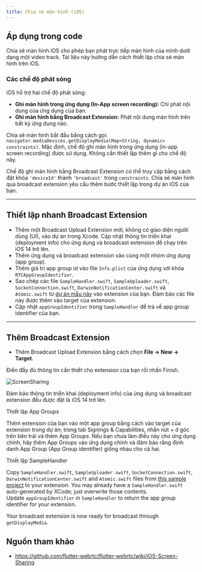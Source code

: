 ```yaml
---
title: Chia sẻ màn hình (iOS)
---
```


## Áp dụng trong code

Chia sẻ màn hình iOS cho phép bạn phát trực tiếp màn hình của mình dưới dạng một video track. Tài liệu này hướng dẫn cách thiết lập chia sẻ màn hình trên iOS.

### Các chế độ phát sóng

iOS hỗ trợ hai chế độ phát sóng:

- **Ghi màn hình trong ứng dụng (In-App screen recording):** Chỉ phát nội dung của ứng dụng của bạn.
- **Ghi màn hình bằng Broadcast Extension:** Phát nội dung màn hình trên bất kỳ ứng dụng nào.

Chia sẻ màn hình bắt đầu bằng cách gọi: `navigator.mediaDevices.getDisplayMedia(Map<String, dynamic> constraints)`. Mặc định, chế độ ghi màn hình trong ứng dụng (in-app screen recording) được sử dụng. Không cần thiết lập thêm gì cho chế độ này.

Chế độ ghi màn hình bằng Broadcast Extension có thể truy cập bằng cách đặt khóa `'deviceId'` thành `'broadcast'` trong `constraints`. Chia sẻ màn hình qua broadcast extension yêu cầu thêm bước thiết lập trong dự án iOS của bạn.

---

## Thiết lập nhanh Broadcast Extension

- Thêm một Broadcast Upload Extension mới, không có giao diện người dùng (UI), vào dự án trong Xcode. Cập nhật thông tin triển khai (deployment info) cho ứng dụng và broadcast extension để chạy trên iOS 14 trở lên.
- Thêm ứng dụng và broadcast extension vào cùng một nhóm ứng dụng (app group).
- Thêm giá trị app group id vào file `Info.plist` của ứng dụng với khóa `RTCAppGroupIdentifier`.
- Sao chép các file `SampleHandler.swift`, `SampleUploader.swift`, `SocketConnection.swift`, `DarwinNotificationCenter.swift` và `Atomic.swift` từ [dự án mẫu này](https://github.com/livekit/client-sdk-flutter/tree/main/example/ios/LiveKit%20Broadcast%20Extension) vào extension của bạn. Đảm bảo các file này được thêm vào target của extension.
- Cập nhật `appGroupIdentifier` trong `SampleHandler` để trả về app group identifier của bạn.

---

## Thêm Broadcast Extension

- Thêm Broadcast Upload Extension bằng cách chọn **File -> New -> Target**.


Điền đầy đủ thông tin cần thiết cho extension của bạn rồi nhấn Finish.

![ScreenSharing](https://media.waterbus.tech/waterbus-screen-sharing.png)

Đảm bảo thông tin triển khai (deployment info) của ứng dụng và broadcast extension đều được đặt là iOS 14 trở lên.

Thiết lập App Groups

Thêm extension của bạn vào một app group bằng cách vào target của extension trong dự án; trong tab Signings & Capabilities, nhấn nút + ở góc trên bên trái và thêm App Groups. Nếu bạn chưa làm điều này cho ứng dụng chính, hãy thêm App Groups vào ứng dụng chính và đảm bảo rằng định danh App Group (App Group identifier) giống nhau cho cả hai.

Thiết lập SampleHandler

Copy `SampleHandler.swift`, `SampleUploader.swift`, `SocketConnection.swift`, `DarwinNotificationCenter.swift` and `Atomic.swift` files from [this sample project](https://github.com/livekit/client-sdk-flutter/tree/main/example/ios/LiveKit%20Broadcast%20Extension) to your extension. You may already have a `SampleHandler.swift` auto-generated by XCode; just overwrite those contents.  
Update `appGroupIdentifier` in `SampleHandler` to return the app group identifier for your extension.

Your broadcast extension is now ready for broadcast through `getDisplayMedia`.

## Nguồn tham khảo
- https://github.com/flutter-webrtc/flutter-webrtc/wiki/iOS-Screen-Sharing
